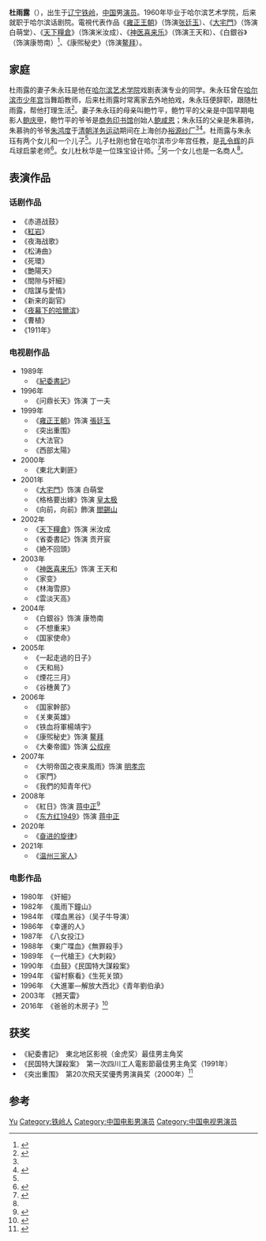 {{refimprove|time=2020-02-24T03:16:19+00:00}}
{{藝人
|姓名 = 杜雨露
|類型 = 男演員
|圖片 = 
|圖片尺寸 = 
|圖片簡介 = 
|羅馬拼音 = 
|暱稱 = 
|其他藝名 = 
|國籍 = {{PRC}}
|民族 = 
|籍貫 = [[辽宁|辽宁]][[铁岭|铁岭]]
|出生日期 = {{birth date|1941|1|1}}
|出生地點 = {{Manchukuo}}[[奉天省_(滿洲國)|奉天省]][[铁岭縣|铁岭縣]]
|逝世日期 = {{Death date and age|2020|2|21|1941|1|1}}
|逝世地點 = {{PRC}}[[黑龙江省|黑龙江省]][[哈尔滨市|哈尔滨市]]
|職業 = [[话剧|话剧]][[演員|演員]]、[[电视剧|电视剧]]演員、[[电影|电影]][[演員|演員]] 
|語言 = 
|教育程度 = 
|宗教信仰 =
|配偶 = 
|兒女 = 
|父母 = 
|出道作 = 
|經紀公司 = 
|網站 = 
|獎項 = 
|IMDb = 
}}
'''杜雨露'''（{{bd|1941年|1月1日|2020年|2月21日||catIdx=Du}}），出生于[[辽宁|辽宁]][[铁岭|铁岭]]，[[中国|中国]]男[[演员|演员]]。1960年毕业于哈尔滨艺术学院，后来就职于哈尔滨话剧院。電視代表作品《[[雍正王朝|雍正王朝]]》（饰演[[张廷玉|张廷玉]]）、《[[大宅門|大宅門]]》（饰演白萌堂）、《[[天下糧倉|天下糧倉]]》（饰演米汝成）、《[[神医喜来乐|神医喜来乐]]》（饰演王天和）、《白銀谷》（饰演康笏南）<ref>{{cite web |title=杜雨露再掌老字号 自称为谋生扛过麻袋（图）-搜狐娱乐频道 |url=http://yule.sohu.com/20050329/n224906471.shtml |website=yule.sohu.com |accessdate=2019-06-11 |archive-date=2005-09-23 |archive-url=https://web.archive.org/web/20050923233625/http://yule.sohu.com/20050329/n224906471.shtml |dead-url=no }}</ref>、《康煕秘史》（饰演[[鳌拜|鳌拜]]）。

== 家庭 ==
杜雨露的妻子朱永珏是他在[[哈尔滨艺术学院|哈尔滨艺术学院]]戏剧表演专业的同学。朱永珏曾在[[哈尔滨市少年宫|哈尔滨市少年宫]]当舞蹈教师，后来杜雨露时常离家去外地拍戏，朱永珏便辞职，跟随杜雨露，帮他打理生活<ref name="anywhere">{{Cite news |url=http://ent.sina.com.cn/x/2008-06-09/04092053332.shtml |title=杜雨露：随遇而安 |date=2008-06-09 |work=新晚报 |via=新浪网 |accessdate=2020-02-24 |archive-date=2020-02-24 |archive-url=https://web.archive.org/web/20200224125649/http://ent.sina.com.cn/x/2008-06-09/04092053332.shtml |dead-url=no }}</ref>。妻子朱永珏的母亲叫鲍竹平，鲍竹平的父亲是中国早期电影人[[鲍庆甲|鲍庆甲]]，鲍竹平的爷爷是[[商务印书馆|商务印书馆]]创始人[[鲍咸恩|鲍咸恩]]；朱永珏的父亲是朱慕驹，朱慕驹的爷爷[[朱鸿度|朱鸿度]]于[[清朝|清朝]][[洋务运动|洋务运动]]期间在上海创办[[裕源纱厂|裕源纱厂]]<ref name="huanqiu" /><ref>{{Cite news |url=http://www.shlnb.cn/gb/lnb/node12/userobject1ai14782.html |title=朱鸿度:创办民营纺纱厂第一人 |date=2017-04-01 |work=上海老年报 |accessdate=2020-02-24 |archive-date=2019-09-16 |archive-url=https://web.archive.org/web/20190916123550/http://www.shlnb.cn/gb/lnb/node12/userobject1ai14782.html |dead-url=no }}</ref>。杜雨露与朱永珏有两个女儿和一个儿子<ref name="anywhere" />。儿子杜刚也曾在哈尔滨市少年宫任教，是[[孔令辉|孔令辉]]的乒乓球启蒙老师<ref name="shinmanbo">{{Cite news |url=http://news.sina.com.cn/o/2005-06-01/00446041843s.shtml |title=他们从这里获得一把“钥匙” |via=新浪网 |date=2005-06-01 |work=新晚报 |accessdate=2020-02-24 |archive-date=2020-02-24 |archive-url=https://web.archive.org/web/20200224123452/http://news.sina.com.cn/o/2005-06-01/00446041843s.shtml |dead-url=no }}</ref>。女儿杜秋华是一位珠宝设计师。<ref name="huanqiu">{{Cite news |url=https://fashion.huanqiu.com/article/9CaKrnK4c8d |title=杜秋华用“云龙蚕丝”工艺来诠释时尚珠宝艺术 |date=2017-07-20 |work=环球网 |accessdate=2020-02-24 |archive-url=https://web.archive.org/web/20200224124000/https://fashion.huanqiu.com/article/9CaKrnK4c8d |archive-date=2020-02-24 |dead-url=yes }}</ref>另一个女儿也是一名商人<ref name="anywhere" />。

==表演作品==
===话剧作品===
*《赤道战鼓》
*《[[紅岩|紅岩]]》
*《夜海战歌》
*《松涛曲》
*《死環》
*《艶陽天》
*《間隙与奸細》
*《陰謀与愛情》
*《新来的副官》
*《[[夜幕下的哈爾滨|夜幕下的哈爾滨]]》
*《曹植》
*《1911年》

===电视剧作品===
*1989年　
**《[[纪委书记_(1990年电视剧)|紀委書記]]》
*1996年　
**《问鼎长天》饰演 丁一夫
*1999年　
**《[[雍正王朝|雍正王朝]]》饰演 [[張廷玉|張廷玉]]
**《突出重围》
**《大法官》
**《西部太陽》
*2000年　
**《東北大剿匪》
*2001年　
**《[[大宅門|大宅門]]》饰演 白萌堂
**《格格要出嫁》饰演 [[皇太极|皇太极]]
**《向前，向前》飾演 [[閻錫山|閻錫山]]
*2002年　
**《[[天下糧倉|天下糧倉]]》饰演 米汝成
**《省委書記》饰演 贡开宸
**《絶不回頭》
*2003年　
**《[[神医喜来乐|神医喜来乐]]》饰演 王天和
**《家变》
**《林海雪原》
**《雲淡天高》
*2004年　
**《白銀谷》饰演 康笏南
**《不想重来》
**《国家使命》
*2005年　
**《一起走過的日子》
**《天和局》
**《煙花三月》
**《谷穗黄了》
*2006年　
**《国家幹部》
**《关東英雄》
**《铁血将軍楊靖宇》
**《康煕秘史》饰演 [[鳌拜|鳌拜]]
**《大秦帝國》饰演 [[公叔痤|公叔痤]]
*2007年　
**《大明帝国之夜来風雨》饰演 [[明孝宗|明孝宗]]
**《家門》
**《我們的知青年代》
*2008年　
**《紅日》饰演 [[蒋中正|蒋中正]]<ref>{{cite web |title=杜雨露《红日》为演蒋介石减肥过度住院(图)_影音娱乐_新浪网 |url=http://ent.sina.com.cn/v/m/2007-10-26/16441765423.shtml |website=ent.sina.com.cn |accessdate=2019-06-11 |archive-date=2020-08-05 |archive-url=https://web.archive.org/web/20200805174453/http://ent.sina.com.cn/v/m/2007-10-26/16441765423.shtml |dead-url=no }}</ref>
**《[[东方红1949|东方红1949]]》饰演 [[蒋中正|蒋中正]]　
*2020年　
**《[[奋进的旋律|奋进的旋律]]》
*2021年　
**《[[温州三家人|温州三家人]]》

===电影作品===
*1980年　《奸細》
*1982年　《風雨下鐘山》
*1984年　《喋血黑谷》（吴子牛导演）
*1986年　《幸運的人》
*1987年　《八女投江》
*1988年　《東广喋血》《無罪殺手》
*1989年　《一代槍王》《大刺殺》
*1990年　《血鼓》《民国特大謀殺案》
*1994年　《留村察看》《生死关頭》
*1996年　《大進軍―解放大西北》《青年劉伯承》
*2003年　《撼天雷》
*2016年　《爸爸的木房子》<ref>{{cite web |title=《爸爸的木房子》发人物海报 杜雨露演硬汉老爹--人民网娱乐频道--人民网 |url=http://ent.people.com.cn/n1/2016/0729/c81372-28595400.html |website=ent.people.com.cn |accessdate=2019-06-11}}</ref>

== 获奖 ==
*《紀委書記》　東北地区影視（金虎奖）最佳男主角奖
*《民国特大謀殺案》　第一次四川工人電影節最佳男主角奖（1991年）
*《突出重围》　第20次飛天奖優秀男演員奖（2000年）<ref>{{cite web|title=电视剧《谷穗黄了》主演：杜雨露简介|url=http://yule.sohu.com/20050723/n226421655.shtml|website=搜狐娱乐|accessdate=2019-06-11|archive-date=2020-08-06|archive-url=https://web.archive.org/web/20200806081559/https://yule.sohu.com/20050723/n226421655.shtml|dead-url=no}}</ref>

== 参考 ==
{{reflist}}

{{中国电视剧飞天奖优秀男演员}}

{{Authority control}}
{{DEFAULTSORT:Du yulu}}
[[Category:杜姓|Yu]]
[[Category:铁岭人|Category:铁岭人]]
[[Category:中国电影男演员|Category:中国电影男演员]]
[[Category:中国电视男演员|Category:中国电视男演员]]